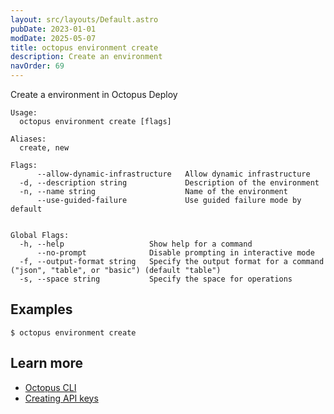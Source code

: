 ```yaml
---
layout: src/layouts/Default.astro
pubDate: 2023-01-01
modDate: 2025-05-07
title: octopus environment create
description: Create an environment
navOrder: 69
---
```


Create a environment in Octopus Deploy

```
Usage:
  octopus environment create [flags]

Aliases:
  create, new

Flags:
      --allow-dynamic-infrastructure   Allow dynamic infrastructure
  -d, --description string             Description of the environment
  -n, --name string                    Name of the environment
      --use-guided-failure             Use guided failure mode by default


Global Flags:
  -h, --help                   Show help for a command
      --no-prompt              Disable prompting in interactive mode
  -f, --output-format string   Specify the output format for a command ("json", "table", or "basic") (default "table")
  -s, --space string           Specify the space for operations

```

## Examples

<SamplesInstance />

```
$ octopus environment create

```

## Learn more

- [Octopus CLI](/docs/octopus-rest-api/cli)
- [Creating API keys](/docs/octopus-rest-api/how-to-create-an-api-key)